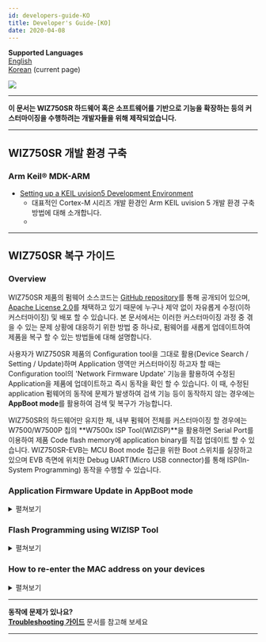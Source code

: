 ```yaml
---
id: developers-guide-KO
title: Developer's Guide-[KO]
date: 2020-04-08
---
```


**Supported Languages**  
[English](./Developers-Guide-EN)  
[Korean](./Developers-Guide-KO) (current page)

![](/img/products/wiz750sr/docs_icon.png)

-----

**이 문서는 WIZ750SR 하드웨어 혹은 소프트웨어를 기반으로 기능을 확장하는 등의 커스터마이징을 수행하려는 개발자들을 위해 제작되었습니다.**

-----

## WIZ750SR 개발 환경 구축

### Arm Keil® MDK-ARM

  - [Setting up a KEIL uvision5 Development Environment](./mdk-arm.md)
      - 대표적인 Cortex-M 시리즈 개발 환경인 Arm KEIL uvision 5 개발 환경 구축 방법에 대해 소개합니다.
      - 
<!-- 
**StablE Contest 참가자를 위한 KEIL 라이선스 제공 안내**  
WIZnet에서는 Hackster.io에서 개최되는 [Serial to Ethernet, StablE](https://www.hackster.io/contests/wiznet) 컨테스트(2018 3/16 \~ 6/30) 참가자 중, 신청자를 대상으로 Arm에서 제공하는 Time-limited KEIL 라이선스를 발급해 드릴 예정입니다. 라이선스 신청 방법은 2018년 4월 중에 [CONTEST BRIEF](https://www.hackster.io/contests/wiznet)에 안내됩니다.
 -->
 
<!--
### Eclipse IDE with GNU Arm toolchain

  - [Setting up a Eclipse IDE Development Environment](/img/products/wiz750sr/developers/eclipse/en) 
      - 대중적인 무료 embedded 개발 환경인 Eclipse IDE와 GNU Arm toolchain으로 개발 환경을 구축하는 방법에 대해 소개합니다.
      - **곧 업데이트 될 예정입니다.**
-->
-----

## WIZ750SR 복구 가이드

### Overview

WIZ750SR 제품의 펌웨어 소스코드는 [GitHub repository](https://github.com/Wiznet/WIZ750SR)를 통해 공개되어 있으며, [Apache License 2.0](https://github.com/Wiznet/WIZ750SR/blob/master/LICENSE)를 채택하고 있기 때문에 누구나 제약 없이 자유롭게 수정(이하 커스터마이징) 및 배포 할 수 있습니다. 본 문서에서는 이러한 커스터마이징 과정 중 겪을 수 있는 문제 상황에 대응하기 위한 방법 중 하나로, 펌웨어를 새롭게 업데이트하여 제품을 복구 할 수 있는 방법들에 대해 설명합니다.

사용자가 WIZ750SR 제품의 Configuration tool을 그대로 활용(Device Search / Setting / Update)하며 Application 영역만 커스터마이징 하고자 할 때는 Configuration tool의 'Network Firmware Update' 기능을 활용하여 수정된 Application을 제품에 업데이트하고 즉시 동작을 확인 할 수 있습니다. 이 때, 수정된 application 펌웨어의 동작에 문제가 발생하여 검색 기능 등이 동작하지 않는 경우에는 **AppBoot mode**를 활용하여 검색 및 복구가 가능합니다.

WIZ750SR의 하드웨어만 유지한 채, 내부 펌웨어 전체를 커스터마이징 할 경우에는 W7500/W7500P 칩의 **W7500x ISP Tool(WIZISP)**을 활용하면 Serial Port를 이용하여 제품 Code flash memory에 application binary를 직접 업데이트 할 수 있습니다. WIZ750SR-EVB는 MCU Boot mode 접근을 위한 Boot 스위치를 실장하고 있으며 EVB 측면에 위치한 Debug UART(Micro USB connector)를 통해 ISP(In-System Programming) 동작을 수행할 수 있습니다.

### Application Firmware Update in AppBoot mode

<details>
<summary>펼쳐보기</summary>

수정된 Application 펌웨어가 정상적으로 동작하지 않을 경우, WIZ750SR 제품을 AppBoot mode로 부팅하여
복구할 수 있습니다. AppBoot 영역은 WIZ750SR 장치 Application의 펌웨어 업데이트와 복구 등을
지원하기 위해 준비된 것으로, Code flash memory의 **초기 28KB 부분(0x0000\_0000 \~
0x0000\_6FFF)**에 위치하여 다음 기능을 수행할 수 있도록 디자인 되었습니다.

  - **Configuration tool을 이용한 장치 검색 기능**
  - **장치의 설정 값 변경 및 저장 기능**
      - Factory reset 기능 포함
  - **Application 영역 펌웨어의 네트워크 업데이트 기능**

따라서, 사용자 목적에 맞춰 수정된 Application 펌웨어에 오류가 있는 등의 이유로 인해 정상적인 동작이 이루어지지 않을
경우에도 AppBoot 모드를 활용하면 Configurtation tool로 제품을 검색하고 새로운 펌웨어를 업데이트 하는
것이 가능합니다. WIZ750SR-EVB를 활용할 경우, EVB 보드의 AppBoot 스위치를 'Boot'에 위치 시킨 후
Reboot를 수행하면 AppBoot 모드로 접근할 수 있습니다.

다음 단계를 따라 AppBoot mode를 이용한 네트워크 펌웨어 업데이트를 수행 할 수 있습니다. (WIZ750SR-EVB
Rev1.0 기준)

** 1. WIZ750SR을 AppBoot 모드로 전환 **

  - WIZ750SR-EVB의 'App\_Boot' 스위치를 'Boot'로 변경한 후 장치를 Reboot하면 AppBoot
    모드가 활성화 됩니다.
  - 성공적으로 AppBoot 모드가 활성화 되면 모듈의 Status LED가 빠르게 번갈아 점멸합니다.

![](/img/products/wiz750sr/developers/wiz750sr-evb-appboot-boxxx.png)

** 2. Configuration Tool을 이용하여 제품 검색 **

  - WIZnet-S2E-Tool-GUI(Configuration tool for WIZ750SR series)로 장치
    검색(Search)을 수행합니다.
  - Configuration tool을 이용한 장치의 검색과 펌웨어 업데이트는 TCP/IP 네트워크를 통해 이루어지므로,
    사용자 PC와 Device는 서로 네트워킹이 가능하여야 합니다.
  - 장치가 AppBoot 모드인 경우, 검색된 장치의 status가 'BOOT'로 표시됩니다.

![](/img/products/wiz750sr/developers/configtool-status-boot-box.png)

** 3. 장치에 새로운 펌웨어 업데이트 **

  - Configuration tool의 펌웨어 업데이트(Upload) 버튼을 눌러 새로운 펌웨어를 선택한 후 'Open'을
    누릅니다.
      - 최신 버전의 Configuration tool은 [WIZnet-S2E-Tool-GUI GitHub
        repository](https://github.com/Wiznet/WIZnet-S2E-Tool-GUI/releases)에서
        다운로드 할 수 있습니다.
  - 해당 과정은 일반적인 application 펌웨어 업데이트 과정과 동일합니다.

** 4. 장치를 Application 동작 모드로 전환 **

  - WIZ750SR-EVB의 'App\_Boot' 스위치를 'Normal'로 변경한 후 장치를 Reboot합니다.
  - 이제 사용자의 application 펌웨어가 동작하는 것을 확인할 수 있습니다.

</details>

### Flash Programming using WIZISP Tool

<details>
<summary>펼쳐보기</summary>

사용자는 ISP Tool을 사용하여 WIZ750SR의 전체(App+Boot) 펌웨어 업데이트를 진행할 수 있습니다.

:::note
[Go to ISP tool manual & Program download](./../../../iMCU/W7500/documents/appnote/How-to-use-ISP-tool.md)
:::

먼저, Micro USB type B 케이블을 이용하여 PC와 장치를 연결합니다.

장치관리자를 열어 인식된 시리얼 포트 번호를 확인합니다.  
('Silicon Labs CP210x USB to UART Bridge(COMX)')

![장치관리자 포트 확인](/img/products/wiz750sr/developerguide/dev_manager.png)

:::note
디바이스 드라이버가 자동으로 설치되지 않는 경우 아래 링크에서 테스트
환경에 맞는 드라이버를 다운받아 설치합니다.

[CP210x Driver download page](https://www.silabs.com/products/development-tools/software/usb-to-uart-bridge-vcp-drivers)
:::

**1. WIZ750SR을 Boot 모드로 전환**

\- WIZ750SR-EVB의 'Boot' 스위치를 'Boot'로 변경한 후 장치를 Reboot하면 Boot 모드로 전환됩니다.
Boot 모드 활성화 상태에서는 모듈의 Link LED(blue)가 꺼집니다.

![](/img/products/wiz750sr/developerguide/boot_sw.png)

**2. 펌웨어 업데이트**

W7500 ISP 프로그램을 실행합니다.

  - 'Step 1 - Serial Option' 부분의 시리얼 포트와 Baud rate를 설정합니다. (default:
    115200)
  - 'Open' 버튼을 클릭하여 포트를 오픈하고, 하단 상태 바의 Serial open complete 메시지를 확인합니다.

![](/img/products/wiz750sr/developers/fwupdate-wizisp/isp_tool-1-201807.png)

  - **'Step 2 - Erase' 설정에서 'Erase All Code Memory'을 선택합니다.**

![](/img/products/wiz750sr/developers/fwupdate-wizisp/isp_tool-2-201807.png)

:::note
**'Erase All Data/Code Memory' 옵션으로
진행할 경우 Mac address를 포함한 모든 데이터가 초기화됩니다.**
:::

  - Browse 버튼을 눌러 업데이트 할 바이너리 파일을 선택합니다.
  - ISP Start 버튼을 눌러 firmware writing을 시작합니다.

![](/img/products/wiz750sr/developerguide/processing.png)

  - 펌웨어 업데이트가 완료되면 Download Complete라는 메시지와 함께 팝업창이 나타납니다.

![](/img/products/wiz750sr/developerguide/complete.png)

업데이트가 완료되면 Link LED가 켜집니다.

'Boot' 스위치를 'Normal'로 변경한 후 Reboot 하여 펌웨어 업데이트를 완료합니다.

</details>

### How to re-enter the MAC address on your devices

<details>
<summary>펼쳐보기</summary>

만약 실수로 WIZISP 프로그램을 이용한 펌웨어 프로그래밍 중 'Erase Data Block All Code Block'
Erase 옵션이 선택된 경우, Data flash block에 위치한 MAC 주소 및 제품 설정 정보가 삭제됩니다. 이 때,
MAC 주소는 다음 과정을 통해 재입력 할 수 있습니다.

:::note
<a href="/img/products/wiz750sr/developers/restore-mac/wizmactool_v20151127.zip" target="_blank">Download the WizMACTool Program</a>  
:::

MAC 주소 재 입력 과정은 WIZ750SR의 Debug UART (ISP port)를 통해 이루어집니다. 따라서 Windows
장치관리자를 통해 'Silicon Labs CP210x USB to UART Bridge (COMX)'의 COM port
번호를 확인하시기 바랍니다.

![Device Manager](/img/products/wiz750sr/developerguide/isptool/en_device_manager.png)

:::note
디바이스 드라이버가 자동으로 설치되지 않는 경우 아래 링크에서 테스트
환경에 맞는 드라이버를 다운받아 설치합니다. [CP210x Driver download
page](https://www.silabs.com/products/development-tools/software/usb-to-uart-bridge-vcp-drivers)
:::

**1. WIZ750SR을 Normal 모드로 전환**

  - WIZ750SR-EVB의 모든 slide switch를 'normal'로 변경 한 후 장치를 Reboot 합니다.

![](/img/products/wiz750sr/developers/restore-mac/wiz750sr-evb-switch_normal.png)

**2. WizMACTool 프로그램 실행**

**3. 아래와 같이 프로그램 설정**

  - 확인한 시리얼 설정 적용(baud rate: 115200) 후 Open 버튼을 눌러 포트 오픈
  - 제품에 입력할 MAC 주소를 colon(:)과 함께 입력
  - 'For Writing WIZ107SR MAC' 옵션 체크(WIZ750SR과 호환)

![](/img/products/wiz750sr/developers/restore-mac/wiz750sr-wizmactool-1.png)

**4. 'Write MAC' 버튼을 눌러 입력**

**5. 완료**

  - MAC 주소가 성공적으로 입력될 경우, 하단 Serial terminal을 통해 장치에 입력된 MAC 주소 정보를 확인 할
    수 있습니다.

![](/img/products/wiz750sr/developers/restore-mac/wiz750sr-wizmactool-2.png)

</details>

-----

**동작에 문제가 있나요?**  
**[Troubleshooting 가이드](./Trouble-Shooting-KO)** 문서를 참고해 보세요

-----
